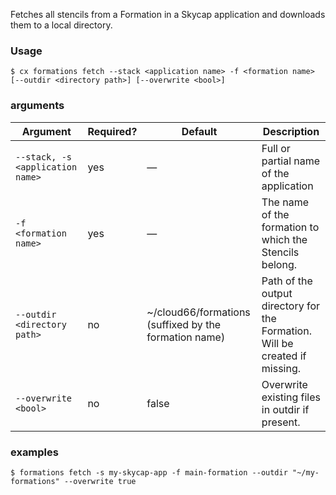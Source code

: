 Fetches all stencils from a Formation in a Skycap application and downloads them to a local directory.

### Usage

```shell
$ cx formations fetch --stack <application name> -f <formation name> [--outdir <directory path>] [--overwrite <bool>]
```

### arguments

| Argument | Required? | Default | Description |
|  ---  |  ---  |  ---  |  ---  |
| `--stack, -s <application name>` | yes | — | Full or partial name of the application |
| `-f <formation name>` | yes | — | The name of the formation to which the Stencils belong. |
| `--outdir <directory path>` | no | ~/cloud66/formations (suffixed by the formation name) | Path of the output directory for the Formation. Will be created if missing. |
| `--overwrite <bool>` | no | false | Overwrite existing files in outdir if present. |

### examples

```shell
$ formations fetch -s my-skycap-app -f main-formation --outdir "~/my-formations" --overwrite true
```

